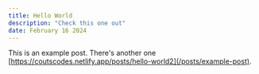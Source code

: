 ```yaml
---
title: Hello World 
description: "Check this one out"
date: February 16 2024
---
```


This is an example post. There's another one [https://coutscodes.netlify.app/posts/hello-world2](/posts/example-post).
